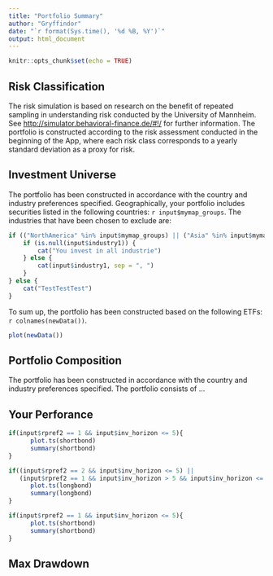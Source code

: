 ```yaml
---
title: "Portfolio Summary"
author: "Gryffindor"
date: "`r format(Sys.time(), '%d %B, %Y')`"
output: html_document
---
```


```r
knitr::opts_chunk$set(echo = TRUE)
```

## Risk Classification

The risk simulation is based on research on the benefit of repeated sampling in understanding risk conducted by the University of Mannheim. See <http://simulator.behavioral-finance.de/#!/> for further information. The portfolio is constructed according to the risk assessment conducted in the beginning of the App, where each risk class corresponds to a yearly standard deviation as a proxy for risk.


## Investment Universe

The portfolio has been constructed in accordance with the country and industry preferences specified. Geographically, your portfolio includes securities listed in the following countries: `r input$mymap_groups`. The industries that have been chosen to exclude are:
```r
if (("NorthAmerica" %in% input$mymap_groups) || ("Asia" %in% input$mymap_groups) || ("Europe" %in% input$mymap_groups)) {
    if (is.null(input$industry1)) {
        cat("You invest in all industrie")
    } else {
        cat(input$industry1, sep = ", ")
    }
} else {
    cat("TestTestTest")
}
```


To sum up, the portfolio has been constructed based on the following ETFs: `r colnames(newData())`.

```r
plot(newData())
```



## Portfolio Composition

The portfolio has been constructed in accordance with the country and industry preferences specified. The portfolio consists of ...


## Your Perforance

```r
if(input$rpref2 == 1 && input$inv_horizon <= 5){
      plot.ts(shortbond)
      summary(shortbond)
}

if((input$rpref2 == 2 && input$inv_horizon <= 5) ||
   (input$rpref2 == 1 && input$inv_horizon > 5 && input$inv_horizon <= 10)){
      plot.ts(longbond)
      summary(longbond)
}

if(input$rpref2 == 1 && input$inv_horizon <= 5){
      plot.ts(shortbond)
      summary(shortbond)
}
```


## Max Drawdown


